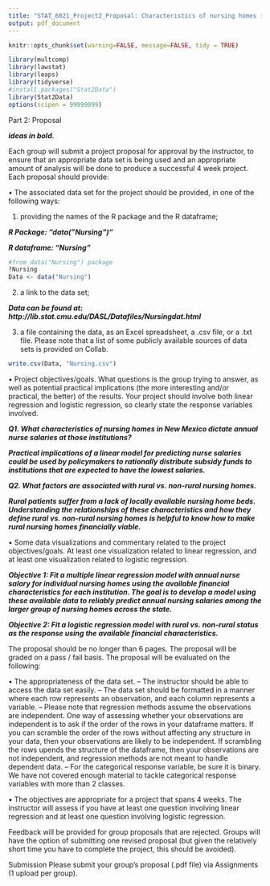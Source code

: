 ```yaml
---
title: "STAT_6021_Project2_Proposal: Characteristics of nursing homes in New Mexico."
output: pdf_document
---
```


```r
knitr::opts_chunk$set(warning=FALSE, message=FALSE, tidy = TRUE)

library(multcomp)
library(lawstat)
library(leaps)
library(tidyverse)
#install.packages("Stat2Data") 
library(Stat2Data)
options(scipen = 99999999) 
```

Part 2: Proposal

***ideas in bold.***

Each group will submit a project proposal for approval by the instructor, to ensure that an appropriate data set is being used and an appropriate amount of analysis will be done to produce a successful 4 week project. Each proposal should provide:

• The associated data set for the project should be provided, in one of the following ways: 

1) providing the names of the R package and the R dataframe; 

***R Package: "data("Nursing")"***

***R dataframe: "Nursing"***
```r
#from data("Nursing") package
?Nursing
Data <- data("Nursing")

```


2) a link to the data set; 

***Data can be found at: http://lib.stat.cmu.edu/DASL/Datafiles/Nursingdat.html***

3) a file containing the data, as an Excel spreadsheet, a .csv file, or a .txt file. Please note that a list of some publicly available sources of data sets is provided on Collab.

```r
write.csv(Data, "Nursing.csv")
```

• Project objectives/goals. What questions is the group trying to answer, as well as potential practical implications (the more interesting and/or practical, the better) of the results. Your project should involve both linear regression and logistic regression, so clearly state the response variables involved.

***Q1. What characteristics of nursing homes in New Mexico dictate annual nurse salaries at those institutions? ***

***Practical implications of a linear model for predicting nurse salaries could be used by policymakers to rationally distribute subsidy funds to institutions that are expected to have the lowest salaries.***

***Q2. What factors are associated with rural vs. non-rural nursing homes.  ***

***Rural patients suffer from a lack of locally available nursing home beds. Understanding the relationships of these characteristics and how they define  rural vs. non-rural nursing homes is helpful to know how to make rural nursing homes financially viable. ***

• Some data visualizations and commentary related to the project objectives/goals. At least one visualization related to linear regression, and at least one visualization related to logistic regression.

***Objective 1: Fit a multiple linear regression model with annual nurse salary for individual nursing homes using the available financial characteristics for each institution. The goal is to develop a model using these available data to reliably predict annual nursing salaries among the larger group of nursing homes across the state. ***


***Objective 2: Fit a logistic regression model with rural vs. non-rural status as the response using the available financial characteristics. ***

The proposal should be no longer than 6 pages. The proposal will be graded on a pass / fail basis. The proposal will be evaluated on the following:

• The appropriateness of the data set.
– The instructor should be able to access the data set easily.
– The data set should be formatted in a manner where each row represents an observation, and each column represents a variable.
– Please note that regression methods assume the observations are independent. One way of assessing whether your observations are independent is to ask if the order of the rows in your dataframe matters. If you can scramble the order of the rows without affecting any structure in your data, then your observations are likely to be independent. If scrambling the rows upends the structure of the dataframe, then your observations are not independent, and regression methods are not meant to handle dependent data.
– For the categorical response variable, be sure it is binary. We have not covered enough material to tackle categorical response variables with more than 2 classes.

• The objectives are appropriate for a project that spans 4 weeks. The instructor will assess if you have at least one question involving linear regression and at least one question involving logistic regression.

Feedback will be provided for group proposals that are rejected. Groups will have the option of submitting one revised proposal (but given the relatively short time you have to complete the project, this should be avoided).

Submission
Please submit your group’s proposal (.pdf file) via Assignments (1 upload per group).

